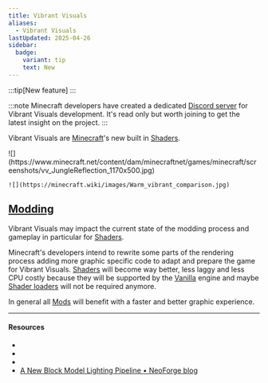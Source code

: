 ```yaml
---
title: Vibrant Visuals
aliases:
  - Vibrant Visuals
lastUpdated: 2025-04-26
sidebar:
  badge:
    variant: tip
    text: New
---
```



:::tip[New feature]
:::

:::note
   Minecraft developers have created a dedicated [Discord server](https://discord.gg/2x2p2n8) for Vibrant
   Visuals development. It's read only but worth joining to get the latest
   insight on the project.
:::

Vibrant Visuals are [Minecraft](/minecraft)'s new built in [Shaders](/shader).

<Yb src="https://www.youtube.com/embed/jGNgh5zEFkY?start=926" />

<Gallery>
	![](https://www.minecraft.net/content/dam/minecraftnet/games/minecraft/screenshots/vv_JungleReflection_1170x500.jpg)

	![](https://minecraft.wiki/images/Warm_vibrant_comparison.jpg)
</Gallery>

<Yb src="https://www.youtube.com/embed/5zcZJcXRdw0" />

## [Modding](/modding)
Vibrant Visuals may impact the current state of the modding process and gameplay in particular for [Shaders](/shader).

Minecraft's developers intend to rewrite some parts of the rendering process adding more graphic specific code to adapt and prepare the game for Vibrant Visuals. [Shaders](/shader) will become way better, less laggy and less CPU costly because they will be supported by the [Vanilla](/vanilla) engine and maybe [Shader loaders](/shaderloader) will not be required anymore.

In general all [Mods](/mod) will benefit with a faster and better graphic experience.

---

#### Resources

- <Wiki src="https://minecraft.wiki/w/Vibrant_Visuals" />
- <Blog src="https://www.minecraft.net/en-us/article/minecraft-vibrant-visuals" />
- <Blog src="https://www.minecraft.net/en-us/article/take-a-vibrant-test-flight" />
- [A New Block Model Lighting Pipeline • NeoForge blog](https://neoforged.net/news/enhanced-ao)
